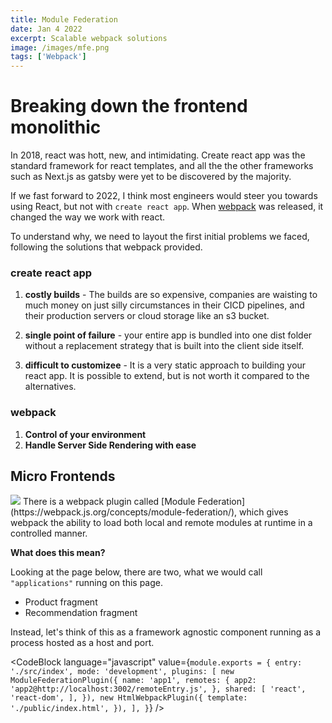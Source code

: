 ```yaml
---
title: Module Federation
date: Jan 4 2022
excerpt: Scalable webpack solutions
image: /images/mfe.png
tags: ['Webpack']
---
```


# Breaking down the frontend monolithic

In 2018, react was hott, new, and intimidating. Create react app was the standard framework for react templates, and all the the other frameworks such as Next.js as gatsby were yet to be discovered by the majority.

If we fast forward to 2022, I think most engineers would steer you towards using React, but not with `create react app`. When [webpack](https://webpack.js.org/) was released, it changed the way we work with react.

To understand why, we need to layout the first initial problems we faced, following the solutions that webpack provided.

### create react app

1. **costly builds** - The builds are so expensive, companies are waisting to much money on just silly circumstances in their CICD pipelines, and their production servers or cloud storage like an s3 bucket.

2. **single point of failure** - your entire app is bundled into one dist folder without a replacement strategy that is built into the client side itself.

3. **difficult to customizee** - It is a very static approach to building your react app. It is possible to extend, but is not worth it compared to the alternatives.

### webpack

1. **Control of your environment**
2. **Handle Server Side Rendering with ease**

## Micro Frontends

<img src="/images/mfe.png" />
There is a webpack plugin called [Module Federation](https://webpack.js.org/concepts/module-federation/),
which gives webpack the ability to load both local and remote modules at runtime
in a controlled manner.

**What does this mean?**

Looking at the page below, there are two, what we would call `"applications"` running on this page.

- Product fragment
- Recommendation fragment

Instead, let's think of this as a framework agnostic component running as a process hosted as a host and port.

<CodeBlock
  language="javascript"
  value={`
  module.exports = {
    entry: './src/index',
    mode: 'development',
    plugins: [
      new ModuleFederationPlugin({
        name: 'app1',
        remotes: {
          app2: 'app2@http://localhost:3002/remoteEntry.js',
        },
        shared: [
          'react',
          'react-dom',
        ],
      }),
    new HtmlWebpackPlugin({
      template: './public/index.html',
    }),
  ],
}
  `}
/>
